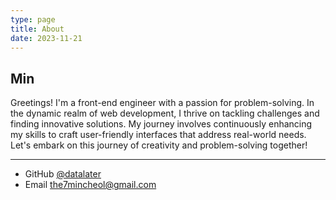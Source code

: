 ```yaml
---
type: page
title: About
date: 2023-11-21
---
```


## Min

Greetings! I'm a front-end engineer with a passion for problem-solving. 
In the dynamic realm of web development, I thrive on tackling challenges and finding innovative solutions. 
My journey involves continuously enhancing my skills to craft user-friendly interfaces that address real-world needs. 
Let's embark on this journey of creativity and problem-solving together!

---

- GitHub [@datalater](https://github.com/datalater)
- Email the7mincheol@gmail.com
